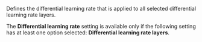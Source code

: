 Defines the differential learning rate that is applied to all selected differential learning rate layers.

The **Differential learning rate** setting is available only if the following setting has at least one option selected: **Differential learning rate layers**. 
